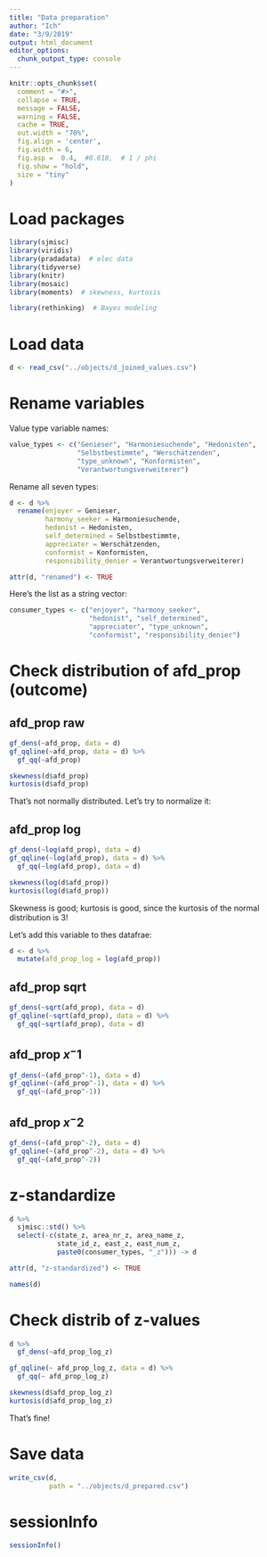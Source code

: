 ```yaml
---
title: "Data preparation"
author: "Ich"
date: "3/9/2019"
output: html_document
editor_options: 
  chunk_output_type: console
---
```




```r
knitr::opts_chunk$set(
  comment = "#>",
  collapse = TRUE,
  message = FALSE,
  warning = FALSE,
  cache = TRUE,
  out.width = "70%",
  fig.align = 'center',
  fig.width = 6,
  fig.asp =  0.4,  #0.618,  # 1 / phi
  fig.show = "hold",
  size = "tiny"
)

```



# Load packages


```r
library(sjmisc)
library(viridis)
library(pradadata)  # elec data
library(tidyverse)
library(knitr)
library(mosaic)
library(moments)  # skewness, kurtosis

library(rethinking)  # Bayes modeling

```


# Load data


```r
d <- read_csv("../objects/d_joined_values.csv")
```


# Rename variables

Value type variable names:

```r
value_types <- c("Genieser", "Harmoniesuchende", "Hedonisten", 
                 "Selbstbestimmte", "Werschätzenden", 
                 "type_unknown", "Konformisten",
                 "Verantwortungsverweiterer")
```

Rename all seven types:

```r
d <- d %>% 
  rename(enjoyer = Genieser,
         harmony_seeker = Harmoniesuchende,
         hedonist = Hedonisten,
         self_determined = Selbstbestimmte,
         appreciater = Werschätzenden,
         conformist = Konformisten,
         responsibility_denier = Verantwortungsverweiterer)

attr(d, "renamed") <- TRUE

```


Here's the list as a string vector:

```r
consumer_types <- c("enjoyer", "harmony_seeker",
                    "hedonist", "self_determined",
                    "appreciater", "type_unknown",
                    "conformist", "responsibility_denier")
```






# Check distribution of afd_prop (outcome)

## afd_prop raw

```r
gf_dens(~afd_prop, data = d)
gf_qqline(~afd_prop, data = d) %>% 
  gf_qq(~afd_prop)
```

```r
skewness(d$afd_prop)
kurtosis(d$afd_prop)
```


That's not normally distributed. Let's try to normalize it:


## afd_prop log

```r
gf_dens(~log(afd_prop), data = d)
gf_qqline(~log(afd_prop), data = d) %>% 
  gf_qq(~log(afd_prop), data = d)
```

```r
skewness(log(d$afd_prop))
kurtosis(log(d$afd_prop))
```

Skewness is good; kurtosis is good, since the kurtosis of the normal distribution is 3!

Let's add this variable to thes datafrae:

```r
d <- d %>% 
  mutate(afd_prop_log = log(afd_prop))
```



## afd_prop sqrt

```r
gf_dens(~sqrt(afd_prop), data = d)
gf_qqline(~sqrt(afd_prop), data = d) %>% 
  gf_qq(~sqrt(afd_prop), data = d)
```


## afd_prop $x^-1$

```r
gf_dens(~(afd_prop^-1), data = d)
gf_qqline(~(afd_prop^-1), data = d) %>% 
  gf_qq(~(afd_prop^-1))

```


## afd_prop $x^-2$

```r
gf_dens(~(afd_prop^-2), data = d)
gf_qqline(~(afd_prop^-2), data = d) %>% 
  gf_qq(~(afd_prop^-2))

```




# z-standardize


```r
d %>% 
  sjmisc::std() %>%  
  select(-c(state_z, area_nr_z, area_name_z, 
            state_id_z, east_z, east_num_z, 
            paste0(consumer_types, "_z"))) -> d

attr(d, "z-standardized") <- TRUE

names(d)
```


# Check distrib of z-values


```r
d %>% 
  gf_dens(~afd_prop_log_z)

gf_qqline(~ afd_prop_log_z, data = d) %>% 
  gf_qq(~ afd_prop_log_z)
```




```r
skewness(d$afd_prop_log_z)
kurtosis(d$afd_prop_log_z)
```

That's fine!


# Save data


```r
write_csv(d,
          path = "../objects/d_prepared.csv")
```


# sessionInfo

```r
sessionInfo()
```

